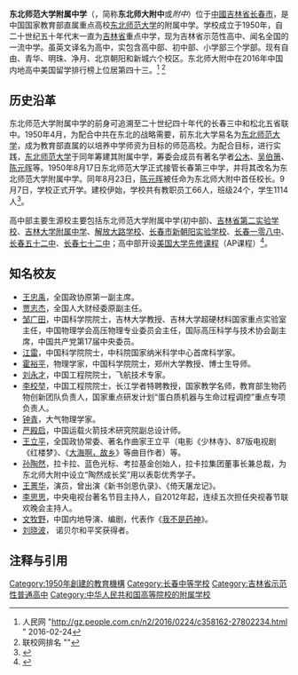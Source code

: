 {{coord|43.862958|N|125.31468|E|format=dms|region:CN_type:edu|display=title}}
{{Infobox School
| name = 东北师范大学附属中学
| other_name = High School Attached to NENU
| image =长春自由大路长庆街西南东北师大附中北门远景.jpg
| motto = 志存高远 学求博深
| established = 1950年8月17日
| type = [[公立学校|公立]]完全中學
| religion = 
| affiliation = [[东北师范大学|东北师范大学]]
| district = [[吉林省|吉林省]][[长春市|长春市]]自由大路506号（本部）<br>
[[吉林省|吉林省]][[长春市|长春市]]清华路818号（青华学校）<br>
[[吉林省|吉林省]][[长春市|长春市]]人民大街9000号（明珠学校）<br>
[[吉林省|吉林省]][[长春市|长春市]]净月经济开发区博学路377号（净月实验学校）<br>
[[北京市|北京市]][[北京市朝阳区|朝阳区]]金盏金融服务园区1112-14号（北京朝阳学校）
| grades = 初中部<br>高中部
| president = 
| principal = [[邵志豪|邵志豪]]
| dean = 
| college = 
| house = 
| sc = 
| cs = 
| faculty = 572
| staff = 
| students = 8654
| athletics = 
| conference = 
| colors = 紫色
| mascot = 
| orientation = 坚持教育家办学，建设现代化、国际化的学术型中学
| magazine = 《一格》
| address = [[吉林省|吉林省]][[长春市|长春市]]
| tel = {{tel|86|431|85608927}}
| fax = 
| mail = 
| website = http://www.msannu.cn/
}}
'''东北师范大学附属中学'''（{{lang-en|High School Attached to Northeast Normal University}}，简称'''东北师大附中'''或''附中''）位于[[中國|中國]][[吉林省|吉林省]][[长春市|长春市]]，是中国国家教育部直属重点高校[[东北师范大学|东北师范大学]]的附属中学。学校成立于1950年，自二十世纪五十年代末一直为[[吉林省|吉林省]]重点中学，现为吉林省示范性高中、闻名全国的一流中学。虽英文译名为高中，实包含高中部、初中部、小学部三个学部。现有自由、青华、明珠、净月、北京朝阳和新城六个校区。东北师大附中在2016年中国内地高中美国留学排行榜上位居第四十三。<ref>人民网 "http://gz.people.com.cn/n2/2016/0224/c358162-27802234.html {{Wayback|url=http://gz.people.com.cn/n2/2016/0224/c358162-27802234.html |date=20161014012748 }}" 2016-02-24</ref> <ref>联校网排名 "{{cite web |url=http://www.collegenode.com/list.php |title=存档副本 |accessdate=2016-04-05 |deadurl=yes |archiveurl=https://web.archive.org/web/20161014013045/http://www.collegenode.com/list.php |archivedate=2016-10-14 }}"</ref>

==历史沿革==
东北师范大学附属中学的前身可追溯至二十世纪四十年代的长春三中和松北五省联中。1950年4月，为配合中共在东北的战略需要，前东北大学易名为[[东北师范大学|东北师范大学]]，成为教育部直属的以培养中学师资为目标的师范高校。为配合目标，进行实践，[[东北师范大学|东北师范大学]]于同年筹建其附属中学，筹委会成员有著名学者[[公木|公木]]、[[吴伯箫|吴伯箫]]、[[陈元晖|陈元晖]]等。1950年8月17日东北师范大学正式接管长春第三中学，并将其改名为东北师范大学附属中学。同年8月23日，[[陈元晖|陈元晖]]被任命为东北师大附中首任校长。9月7日，学校正式开学。建校伊始，学校共有教职员工66人，班级24个，学生1114人<ref>{{Cite web |url=http://www.nenu.edu.cn/nenu/images/history.pdf |title=东北师范大学校史 |accessdate=2010-11-09 |archive-date=2014-09-17 |archive-url=https://web.archive.org/web/20140917114738/http://www.nenu.edu.cn/nenu/images/history.pdf |dead-url=no }}</ref>。

高中部主要生源校主要包括东北师范大学附属中学(初中部)、[[吉林省第二实验学校|吉林省第二实验学校]]、[[吉林大学附属中学|吉林大学附属中学]]、[[解放大路学校|解放大路学校]]、[[长春市新朝阳实验学校|长春市新朝阳实验学校]]、[[长春一零八中|长春一零八中]]、[[长春五十二中|长春五十二中]]、[[长春七十二中|长春七十二中]]；高中部开设[[美国大学先修课程|美国大学先修课程]]（AP课程）<ref>{{cite news|title=五大学科省冠军 东北师大附中独揽  学科竞赛不离综合素质 素质教育给力学生发展|url=http://enews.xwh.cn/html/2011-01/14/content_229866.htm|accessdate=2013-05-07|newspaper=新文化报}}{{Dead link|date=2018年8月 |bot=InternetArchiveBot |fix-attempted=yes }}</ref>。

==知名校友==
* [[王忠禹|王忠禹]]，全国政协原第一副主席。
* [[贾志杰|贾志杰]]，全国人大财经委原副主任。
* [[邹广田|邹广田]]，中国科学院院士，吉林大学教授、吉林大学超硬材料国家重点实验室主任，中国物理学会高压物理专业委员会主任，国际高压科学与技术协会副主席，中国共产党第17届中央委员。
* [[江雷|江雷]]，中国科学院院士，中科院国家纳米科学中心首席科学家。
* [[霍裕平|霍裕平]]，物理学家，中国科学院院士，郑州大学教授、博士生导师。
* [[刘永才|刘永才]]，中国工程院院士，飞航技术专家。
* [[李校堃|李校堃]]，中国工程院院士，长江学者特聘教授，国家教学名师，教育部生物药物创新团队负责人，国家重点研发计划“蛋白质机器与生命过程调控”重点专项负责人。
* [[钟青|钟青]]，大气物理学家。
* [[严殿启|严殿启]]，中国运载火箭技术研究院副总设计师。
* [[王立平|王立平]]，全国政协常委、著名作曲家王立平（电影《少林寺》、87版电视剧《红楼梦》、《[[大海啊，故乡|大海啊，故乡]]》等曲目作者）等。
* [[孙陶然|孙陶然]]，拉卡拉、蓝色光标、考拉基金创始人，拉卡拉集团董事长兼总裁，为东北师大附中设立“陶然成长奖”用以表彰优秀学子。
* [[王菁华|王菁华]]，演员，曾出演《新书剑恩仇录》、《倚天屠龙记》。
* [[李思思|李思思]]，中央电视台著名节目主持人，自2012年起，连续五次担任央视春节联欢晚会主持人。
* [[文牧野|文牧野]]，中国内地导演、编剧，代表作《[[我不是药神|我不是药神]]》。
* [[刘晓波|刘晓波]]， 诺贝尔和平奖获得者。

==注释与引用==
{{reflist}}{{东北三省三校联考学校}}{{C20慕课联盟}}
{{国家级示范高中}}


[[Category:1950年創建的教育機構|Category:1950年創建的教育機構]]
[[Category:长春中等学校|Category:长春中等学校]]
[[Category:吉林省示范性普通高中|Category:吉林省示范性普通高中]]
[[Category:中华人民共和国高等院校的附属学校|Category:中华人民共和国高等院校的附属学校]]